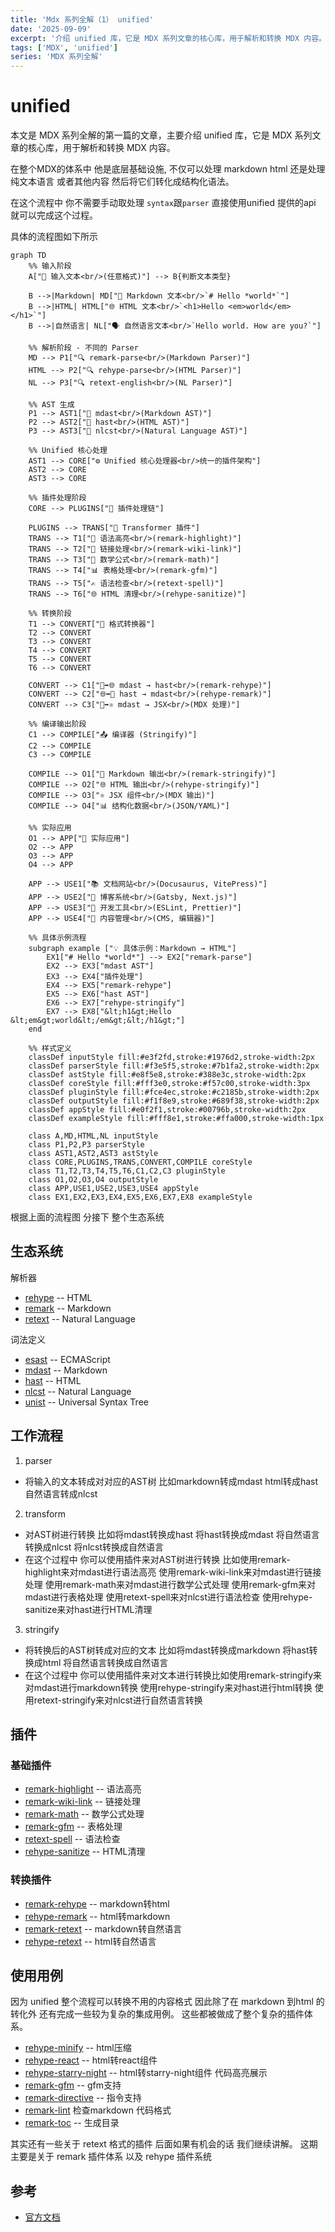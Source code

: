```yaml
---
title: 'Mdx 系列全解（1） unified'
date: '2025-09-09'
excerpt: '介绍 unified 库，它是 MDX 系列文章的核心库，用于解析和转换 MDX 内容。'
tags: ['MDX', 'unified']
series: 'MDX 系列全解'
---
```


# unified

本文是 MDX 系列全解的第一篇的文章，主要介绍 unified 库，它是 MDX 系列文章的核心库，用于解析和转换 MDX 内容。

在整个MDX的体系中 他是底层基础设施, 不仅可以处理 markdown html 还是处理纯文本语言 或者其他内容 然后将它们转化成结构化语法。

在这个流程中 你不需要手动取处理 `syntax`跟`parser` 直接使用unified 提供的api 就可以完成这个过程。

具体的流程图如下所示

```mermaid
graph TD
    %% 输入阶段
    A["📄 输入文本<br/>(任意格式)"] --> B{判断文本类型}
    
    B -->|Markdown| MD["📝 Markdown 文本<br/>`# Hello *world*`"]
    B -->|HTML| HTML["🌐 HTML 文本<br/>`<h1>Hello <em>world</em></h1>`"]
    B -->|自然语言| NL["🗣️ 自然语言文本<br/>`Hello world. How are you?`"]
    
    %% 解析阶段 - 不同的 Parser
    MD --> P1["🔍 remark-parse<br/>(Markdown Parser)"]
    HTML --> P2["🔍 rehype-parse<br/>(HTML Parser)"]
    NL --> P3["🔍 retext-english<br/>(NL Parser)"]
    
    %% AST 生成
    P1 --> AST1["🌳 mdast<br/>(Markdown AST)"]
    P2 --> AST2["🌳 hast<br/>(HTML AST)"]
    P3 --> AST3["🌳 nlcst<br/>(Natural Language AST)"]
    
    %% Unified 核心处理
    AST1 --> CORE["⚙️ Unified 核心处理器<br/>统一的插件架构"]
    AST2 --> CORE
    AST3 --> CORE
    
    %% 插件处理阶段
    CORE --> PLUGINS["🧩 插件处理链"]
    
    PLUGINS --> TRANS["🔄 Transformer 插件"]
    TRANS --> T1["🎨 语法高亮<br/>(remark-highlight)"]
    TRANS --> T2["🔗 链接处理<br/>(remark-wiki-link)"]
    TRANS --> T3["📐 数学公式<br/>(remark-math)"]
    TRANS --> T4["📊 表格处理<br/>(remark-gfm)"]
    TRANS --> T5["✍️ 语法检查<br/>(retext-spell)"]
    TRANS --> T6["🌐 HTML 清理<br/>(rehype-sanitize)"]
    
    %% 转换阶段
    T1 --> CONVERT["🔄 格式转换器"]
    T2 --> CONVERT
    T3 --> CONVERT
    T4 --> CONVERT
    T5 --> CONVERT
    T6 --> CONVERT
    
    CONVERT --> C1["📝➡️🌐 mdast → hast<br/>(remark-rehype)"]
    CONVERT --> C2["🌐➡️📝 hast → mdast<br/>(rehype-remark)"]
    CONVERT --> C3["📝➡️⚛️ mdast → JSX<br/>(MDX 处理)"]
    
    %% 编译输出阶段
    C1 --> COMPILE["📤 编译器 (Stringify)"]
    C2 --> COMPILE
    C3 --> COMPILE
    
    COMPILE --> O1["📄 Markdown 输出<br/>(remark-stringify)"]
    COMPILE --> O2["🌐 HTML 输出<br/>(rehype-stringify)"]
    COMPILE --> O3["⚛️ JSX 组件<br/>(MDX 输出)"]
    COMPILE --> O4["📊 结构化数据<br/>(JSON/YAML)"]
    
    %% 实际应用
    O1 --> APP["🚀 实际应用"]
    O2 --> APP
    O3 --> APP
    O4 --> APP
    
    APP --> USE1["📚 文档网站<br/>(Docusaurus, VitePress)"]
    APP --> USE2["📝 博客系统<br/>(Gatsby, Next.js)"]
    APP --> USE3["🔧 开发工具<br/>(ESLint, Prettier)"]
    APP --> USE4["📖 内容管理<br/>(CMS, 编辑器)"]
    
    %% 具体示例流程
    subgraph example ["💡 具体示例：Markdown → HTML"]
        EX1["# Hello *world*"] --> EX2["remark-parse"]
        EX2 --> EX3["mdast AST"]
        EX3 --> EX4["插件处理"]
        EX4 --> EX5["remark-rehype"]
        EX5 --> EX6["hast AST"]
        EX6 --> EX7["rehype-stringify"]
        EX7 --> EX8["&lt;h1&gt;Hello &lt;em&gt;world&lt;/em&gt;&lt;/h1&gt;"]
    end
    
    %% 样式定义
    classDef inputStyle fill:#e3f2fd,stroke:#1976d2,stroke-width:2px
    classDef parserStyle fill:#f3e5f5,stroke:#7b1fa2,stroke-width:2px
    classDef astStyle fill:#e8f5e8,stroke:#388e3c,stroke-width:2px
    classDef coreStyle fill:#fff3e0,stroke:#f57c00,stroke-width:3px
    classDef pluginStyle fill:#fce4ec,stroke:#c2185b,stroke-width:2px
    classDef outputStyle fill:#f1f8e9,stroke:#689f38,stroke-width:2px
    classDef appStyle fill:#e0f2f1,stroke:#00796b,stroke-width:2px
    classDef exampleStyle fill:#fff8e1,stroke:#ffa000,stroke-width:1px
    
    class A,MD,HTML,NL inputStyle
    class P1,P2,P3 parserStyle
    class AST1,AST2,AST3 astStyle
    class CORE,PLUGINS,TRANS,CONVERT,COMPILE coreStyle
    class T1,T2,T3,T4,T5,T6,C1,C2,C3 pluginStyle
    class O1,O2,O3,O4 outputStyle
    class APP,USE1,USE2,USE3,USE4 appStyle
    class EX1,EX2,EX3,EX4,EX5,EX6,EX7,EX8 exampleStyle
```

根据上面的流程图 分接下 整个生态系统

## 生态系统

解析器

- [rehype](https://unifiedjs.com/explore/project/rehypejs/rehype/) -- HTML
- [remark](https://unifiedjs.com/explore/project/remarkjs/remark/) -- Markdown
- [retext](https://unifiedjs.com/explore/project/retextjs/retext/) -- Natural Language


词法定义
- [esast](https://github.com/syntax-tree/esast) -- ECMAScript
- [mdast](https://github.com/syntax-tree/mdast) -- Markdown
- [hast](https://github.com/syntax-tree/hast) -- HTML
- [nlcst](https://github.com/syntax-tree/nlcst) -- Natural Language
- [unist](https://github.com/syntax-tree/unist) -- Universal Syntax Tree


## 工作流程

1. parser
  - 将输入的文本转成对对应的AST树 比如markdown转成mdast  html转成hast 自然语言转成nlcst
2. transform
  - 对AST树进行转换 比如将mdast转换成hast 将hast转换成mdast 将自然语言转换成nlcst 将nlcst转换成自然语言
  - 在这个过程中 你可以使用插件来对AST树进行转换 比如使用remark-highlight来对mdast进行语法高亮 使用remark-wiki-link来对mdast进行链接处理 使用remark-math来对mdast进行数学公式处理 使用remark-gfm来对mdast进行表格处理 使用retext-spell来对nlcst进行语法检查 使用rehype-sanitize来对hast进行HTML清理
3. stringify
  - 将转换后的AST树转成对应的文本 比如将mdast转换成markdown 将hast转换成html 将自然语言转换成自然语言
  - 在这个过程中 你可以使用插件来对文本进行转换比如使用remark-stringify来对mdast进行markdown转换 使用rehype-stringify来对hast进行html转换 使用retext-stringify来对nlcst进行自然语言转换



## 插件

### 基础插件

- [remark-highlight](https://github.com/remarkjs/remark-highlight) -- 语法高亮
- [remark-wiki-link](https://github.com/remarkjs/remark-wiki-link) -- 链接处理
- [remark-math](https://github.com/remarkjs/remark-math) -- 数学公式处理
- [remark-gfm](https://github.com/remarkjs/remark-gfm) -- 表格处理
- [retext-spell](https://github.com/retextjs/retext-spell) -- 语法检查
- [rehype-sanitize](https://github.com/rehypejs/rehype-sanitize) -- HTML清理

### 转换插件

- [remark-rehype](https://github.com/remarkjs/remark-rehype) -- markdown转html
- [rehype-remark](https://github.com/rehypejs/rehype-remark) -- html转markdown
- [remark-retext](https://github.com/remarkjs/remark-retext) -- markdown转自然语言
- [rehype-retext](https://github.com/rehypejs/rehype-retext) -- html转自然语言

## 使用用例
因为 unified 整个流程可以转换不用的内容格式 因此除了在 markdown 到html 的转化外 还有完成一些较为复杂的集成用例。
这些都被做成了整个复杂的插件体系。

- [rehype-minify](https://github.com/rehypejs/rehype-minify) -- html压缩
- [rehype-react](https://github.com/rehypejs/rehype-react) -- html转react组件
- [rehype-starry-night](https://github.com/rehypejs/rehype-starry-night) -- html转starry-night组件 代码高亮展示
- [remark-gfm](https://github.com/remarkjs/remark-gfm) -- gfm支持
- [remark-directive](https://github.com/remarkjs/remark-directive) -- 指令支持
- [remark-lint](https://github.com/remarkjs/remark-gfm) 检查markdown 代码格式
- [remark-toc](https://github.com/remarkjs/remark-toc) -- 生成目录


其实还有一些关于 retext 格式的插件 后面如果有机会的话 我们继续讲解。 这期主要是关于 remark 插件体系 以及 rehype 插件系统



## 参考
- [官方文档](https://unifiedjs.com/learn/guide/introduction-to-unified/)